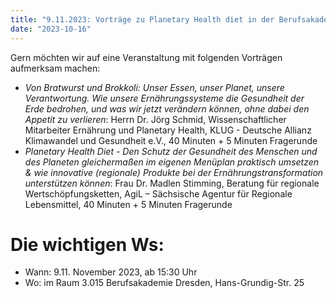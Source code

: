 ```yaml
---
title: "9.11.2023: Vorträge zu Planetary Health diet in der Berufsakademie"
date: "2023-10-16"
---
```


Gern möchten wir auf eine Veranstaltung mit folgenden Vorträgen aufmerksam machen:

* *Von Bratwurst und Brokkoli: Unser Essen, unser Planet, unsere Verantwortung. Wie unsere Ernährungssysteme die Gesundheit der Erde bedrohen, und was wir jetzt verändern können, ohne dabei den Appetit zu verlieren*: Herrn Dr. Jörg Schmid, Wissenschaftlicher Mitarbeiter Ernährung und Planetary Health, KLUG - Deutsche Allianz Klimawandel und Gesundheit e.V., 40 Minuten + 5 Minuten Fragerunde
* *Planetary Health Diet - Den Schutz der Gesundheit des Menschen und des Planeten gleichermaßen im eigenen Menüplan praktisch umsetzen & wie innovative (regionale) Produkte bei der Ernährungstransformation unterstützen können*: Frau Dr. Madlen Stimming, Beratung für regionale Wertschöpfungsketten, AgiL – Sächsische Agentur für Regionale Lebensmittel, 40 Minuten + 5 Minuten Fragerunde

# Die wichtigen Ws:

* Wann: 9.11. November 2023, ab 15:30 Uhr
* Wo: im Raum 3.015 Berufsakademie Dresden, Hans-Grundig-Str. 25


